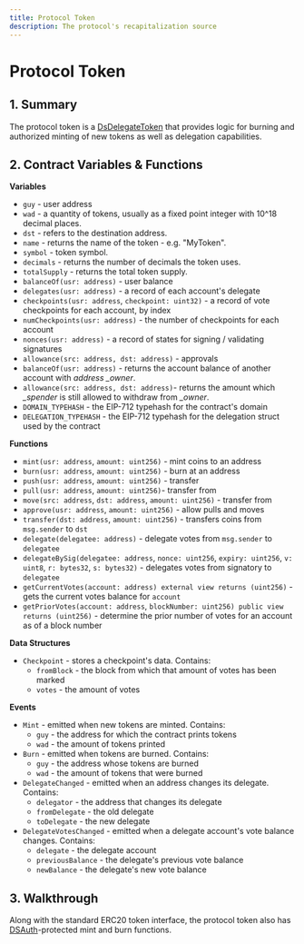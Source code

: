 ```yaml
---
title: Protocol Token
description: The protocol's recapitalization source
---
```


# Protocol Token

## 1. Summary <a id="1-introduction-summary"></a>

The protocol token is a [DsDelegateToken](https://github.com/reflexer-labs/ds-token/blob/master/src/delegate.sol) that provides logic for burning and authorized minting of new tokens as well as delegation capabilities.

## 2. Contract Variables & Functions <a id="2-contract-details"></a>

**Variables**

* `guy` - user address
* `wad` - a quantity of tokens, usually as a fixed point integer with 10^18 decimal places.
* `dst` - refers to the destination address.
* `name` - returns the name of the token - e.g. "MyToken".
* `symbol` - token symbol.
* `decimals` - returns the number of decimals the token uses.
* `totalSupply` - returns the total token supply.
* `balanceOf(usr: address)` - user balance
* `delegates(usr: address)` - a record of each account's delegate
* `checkpoints(usr: address`, `checkpoint: uint32)` - a record of vote checkpoints for each account, by index
* `numCheckpoints(usr: address)` - the number of checkpoints for each account
* `nonces(usr: address)` - a record of states for signing / validating signatures
* `allowance(src: address, dst: address)` - approvals
* `balanceOf(usr: address)` - returns the account balance of another account with _address \_owner_.
* `allowance(src: address, dst: address)`- returns the amount which _\_spender_ is still allowed to withdraw from _\_owner_.
* `DOMAIN_TYPEHASH` - the EIP-712 typehash for the contract's domain
* `DELEGATION_TYPEHASH` - the EIP-712 typehash for the delegation struct used by the contract

**Functions**

* `mint(usr: address`, `amount: uint256)` - mint coins to an address
* `burn(usr: address`, `amount: uint256)` - burn at an address
* `push(usr: address`, `amount: uint256)` - transfer
* `pull(usr: address`, `amount: uint256)`- transfer from
* `move(src: address`, `dst: address`, `amount: uint256)` - transfer from
* `approve(usr: address`, `amount: uint256)` - allow pulls and moves
* `transfer(dst: address`, `amount: uint256)` - transfers coins from `msg.sender` to `dst`
* `delegate(delegatee: address)` - delegate votes from `msg.sender` to `delegatee`
* `delegateBySig(delegatee: address`, `nonce: uint256`, `expiry: uint256`, `v: uint8`, `r: bytes32`, `s: bytes32)` - delegates votes from signatory to `delegatee`
* `getCurrentVotes(account: address) external view returns (uint256)` - gets the current votes balance for `account`
* `getPriorVotes(account: address`, `blockNumber: uint256) public view returns (uint256)` - determine the prior number of votes for an account as of a block number

**Data Structures**

* `Checkpoint` - stores a checkpoint's data. Contains:
  * `fromBlock` - the block from which that amount of votes has been marked
  * `votes` - the amount of votes

**Events**

* `Mint` - emitted when new tokens are minted. Contains:
  * `guy` - the address for which the contract prints tokens
  * `wad` - the amount of tokens printed
* `Burn` - emitted when tokens are burned. Contains:
  * `guy` - the address whose tokens are burned
  * `wad` - the amount of tokens that were burned
* `DelegateChanged` - emitted when an address changes its delegate. Contains:
  * `delegator` - the address that changes its delegate
  * `fromDelegate` - the old delegate
  * `toDelegate` - the new delegate
* `DelegateVotesChanged` - emitted when a delegate account's vote balance changes. Contains:
  * `delegate` - the delegate account
  * `previousBalance` - the delegate's previous vote balance
  * `newBalance` - the delegate's new vote balance

## 3. Walkthrough <a id="3-key-mechanisms-and-concepts"></a>

Along with the standard ERC20 token interface, the protocol token also has [DSAuth](https://github.com/reflexer-labs/ds-auth)-protected mint and burn functions.

